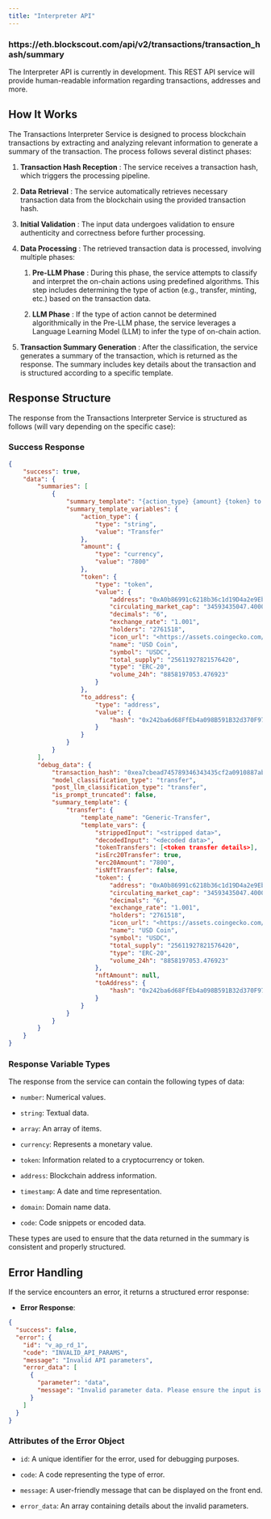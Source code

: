 ```yaml
---
title: "Interpreter API"
---
```


### https\://eth.blockscout.com/api/v2/transactions/transaction\_hash/summary

<Info>
The Interpreter API is currently in development. This REST API service will provide human-readable information regarding transactions, addresses and more.

</Info>

## How It Works

The Transactions Interpreter Service is designed to process blockchain transactions by extracting and analyzing relevant information to generate a summary of the transaction. The process follows several distinct phases:

1. **Transaction Hash Reception** : The service receives a transaction hash, which triggers the processing pipeline.

2. **Data Retrieval** : The service automatically retrieves necessary transaction data from the blockchain using the provided transaction hash.

3. **Initial Validation** : The input data undergoes validation to ensure authenticity and correctness before further processing.

4. **Data Processing** : The retrieved transaction data is processed, involving multiple phases:

   1. **Pre-LLM Phase** : During this phase, the service attempts to classify and interpret the on-chain actions using predefined algorithms. This step includes determining the type of action (e.g., transfer, minting, etc.) based on the transaction data.

   2. **LLM Phase** : If the type of action cannot be determined algorithmically in the Pre-LLM phase, the service leverages a Language Learning Model (LLM) to infer the type of on-chain action.

5. **Transaction Summary Generation** : After the classification, the service generates a summary of the transaction, which is returned as the response. The summary includes key details about the transaction and is structured according to a specific template.

## Response Structure

The response from the Transactions Interpreter Service is structured as follows (will vary depending on the specific case):

### **Success Response**

```json
{
    "success": true,
    "data": {
        "summaries": [
            {
                "summary_template": "{action_type} {amount} {token} to {to_address}",
                "summary_template_variables": {
                    "action_type": {
                        "type": "string",
                        "value": "Transfer"
                    },
                    "amount": {
                        "type": "currency",
                        "value": "7800"
                    },
                    "token": {
                        "type": "token",
                        "value": {
                            "address": "0xA0b86991c6218b36c1d19D4a2e9Eb0cE3606eB48",
                            "circulating_market_cap": "34593435047.40006",
                            "decimals": "6",
                            "exchange_rate": "1.001",
                            "holders": "2761518",
                            "icon_url": "<https://assets.coingecko.com/coins/images/6319/small/usdc.png?1696506694>",
                            "name": "USD Coin",
                            "symbol": "USDC",
                            "total_supply": "25611927821576420",
                            "type": "ERC-20",
                            "volume_24h": "8858197053.476923"
                        }
                    },
                    "to_address": {
                        "type": "address",
                        "value": {
                            "hash": "0x242ba6d68FfEb4a098B591B32d370F973FF882B7"
                        }
                    }
                }
            }
        ],
        "debug_data": {
            "transaction_hash": "0xea7cbead745789346343435cf2a0910887ab0ebef08af07cbd2f0920a2c628da",
            "model_classification_type": "transfer",
            "post_llm_classification_type": "transfer",
            "is_prompt_truncated": false,
            "summary_template": {
                "transfer": {
                    "template_name": "Generic-Transfer",
                    "template_vars": {
                        "strippedInput": "<stripped data>",
                        "decodedInput": "<decoded data>",
                        "tokenTransfers": [<token transfer details>],
                        "isErc20Transfer": true,
                        "erc20Amount": "7800",
                        "isNftTransfer": false,
                        "token": {
                            "address": "0xA0b86991c6218b36c1d19D4a2e9Eb0cE3606eB48",
                            "circulating_market_cap": "34593435047.40006",
                            "decimals": "6",
                            "exchange_rate": "1.001",
                            "holders": "2761518",
                            "icon_url": "<https://assets.coingecko.com/coins/images/6319/small/usdc.png?1696506694>",
                            "name": "USD Coin",
                            "symbol": "USDC",
                            "total_supply": "25611927821576420",
                            "type": "ERC-20",
                            "volume_24h": "8858197053.476923"
                        },
                        "nftAmount": null,
                        "toAddress": {
                            "hash": "0x242ba6d68FfEb4a098B591B32d370F973FF882B7"
                        }
                    }
                }
            }
        }
    }
}
```

### **Response Variable Types**

The response from the service can contain the following types of data:

* `number`: Numerical values.

* `string`: Textual data.

* `array`: An array of items.

* `currency`: Represents a monetary value.

* `token`: Information related to a cryptocurrency or token.

* `address`: Blockchain address information.

* `timestamp`: A date and time representation.

* `domain`: Domain name data.

* `code`: Code snippets or encoded data.

These types are used to ensure that the data returned in the summary is consistent and properly structured.

## Error Handling

If the service encounters an error, it returns a structured error response:

* **Error Response**:

```json
{
  "success": false,
  "error": {
    "id": "v_ap_rd_1",
    "code": "INVALID_API_PARAMS",
    "message": "Invalid API parameters",
    "error_data": [
      {
        "parameter": "data",
        "message": "Invalid parameter data. Please ensure the input is well formed."
      }
    ]
  }
}
```

### **Attributes of the Error Object**

* `id`: A unique identifier for the error, used for debugging purposes.

* `code`: A code representing the type of error.

* `message`: A user-friendly message that can be displayed on the front end.

* `error_data`: An array containing details about the invalid parameters.


